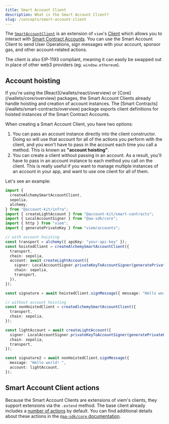 ```yaml
---
title: Smart Account Client
description: What is the Smart Account Client?
slug: /concepts/smart-account-client
---
```




The [`SmartAccountClient`](https://github.com/alchemyplatform/aa-sdk/blob/main/aa-sdk/core/src/account/smartContractAccount.ts#L102-L128) is an extension of `viem`'s [Client](https://viem.sh/docs/clients/custom#build-your-own-client) which allows you to interact
with [Smart Contract Accounts](/wallets/concepts/smart-contract-account). You can use the Smart Account Client to send User Operations, sign messages with your account, sponsor gas,
and other account-related actions.

The client is also EIP-1193 compliant, meaning it can easily be swapped out in place of other web3 providers (eg. `window.ethereum`).

## Account hoisting

<Tip>
  If you're using the [React](/wallets/react/overview) or
  [Core](/wallets/core/overview) packages, the Smart Account Clients already
  handle hoisting and creation of account instances. The [Smart
  Contracts](/wallets/smart-contracts/overview) package exports client
  definitions for hoisted instances of the Smart Contract Accounts.
</Tip>

When creating a Smart Account Client, you have two options:

1. You can pass an account instance directly into the client constructor. Doing so will use that account for all of the actions you perform with the client, and you won't have to
   pass in the account each time you call a method. This is known as **"account hoisting"**.
2. You can create a client without passing in an account. As a result, you'll have to pass in an account instance to each method you call on the client. This is really useful if you
   want to manage multiple instances of an account in your app, and want to use one client for all of them.

Let's see an example:

```ts twoslash
import {
  createAlchemySmartAccountClient,
  sepolia,
  alchemy,
} from "@account-kit/infra";
import { createLightAccount } from "@account-kit/smart-contracts";
import { LocalAccountSigner } from "@aa-sdk/core";
import { http } from "viem";
import { generatePrivateKey } from "viem/accounts";

// with account hoisting
const transport = alchemy({ apiKey: "your-api-key" });
const hoistedClient = createAlchemySmartAccountClient({
  transport,
  chain: sepolia,
  account: await createLightAccount({
    signer: LocalAccountSigner.privateKeyToAccountSigner(generatePrivateKey()),
    chain: sepolia,
    transport,
  }),
});

const signature = await hoistedClient.signMessage({ message: "Hello world! " });

// without account hoisting
const nonHoistedClient = createAlchemySmartAccountClient({
  transport,
  chain: sepolia,
});

const lightAccount = await createLightAccount({
  signer: LocalAccountSigner.privateKeyToAccountSigner(generatePrivateKey()),
  chain: sepolia,
  transport,
});

const signature2 = await nonHoistedClient.signMessage({
  message: "Hello world! ",
  account: lightAccount,
});
```

## Smart Account Client actions

Because the Smart Account Clients are extensions of viem's clients, they support extensions via the `.extend` method. The base client already includes a [number of actions](https://github.com/alchemyplatform/aa-sdk/tree/v4.x.x/aa-sdk/core/src/actions/smartAccount) by default.
You can find additional details about these actions in the [`@aa-sdk/core` documentation](/wallets/reference/aa-sdk/core).
